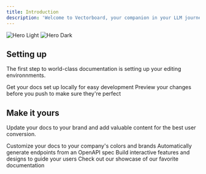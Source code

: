 ```yaml
---
title: Introduction
description: 'Welcome to Vectorboard, your companion in your LLM journey.'
---
```


<img
  className='block dark:hidden'
  src='/images/hero-light.svg'
  alt='Hero Light'
/>
<img
  className='hidden dark:block'
  src='/images/hero-dark.svg'
  alt='Hero Dark'
/>

## Setting up

The first step to world-class documentation is setting up your editing environnments.

<CardGroup cols={2}>
  <Card
    title='Edit Your Docs'
    icon='pen-to-square'
    href='https://mintlify.com/docs/quickstart'
  >
    Get your docs set up locally for easy development
  </Card>
  <Card
    title='Preview Changes'
    icon='image'
    href='https://mintlify.com/docs/development'
  >
    Preview your changes before you push to make sure they're perfect
  </Card>
</CardGroup>

## Make it yours

Update your docs to your brand and add valuable content for the best user conversion.

<CardGroup cols={2}>
  <Card
    title='Customize Style'
    icon='palette'
    href='https://mintlify.com/docs/settings/global'
  >
    Customize your docs to your company's colors and brands
  </Card>
  <Card
    title='Reference APIs'
    icon='code'
    href='https://mintlify.com/docs/api-playground/openapi'
  >
    Automatically generate endpoints from an OpenAPI spec
  </Card>
  <Card
    title='Add Components'
    icon='screwdriver-wrench'
    href='https://mintlify.com/docs/components/accordion'
  >
    Build interactive features and designs to guide your users
  </Card>
  <Card
    title='Get Inspiration'
    icon='stars'
    href='https://mintlify.com/showcase'
  >
    Check out our showcase of our favorite documentation
  </Card>
</CardGroup>
